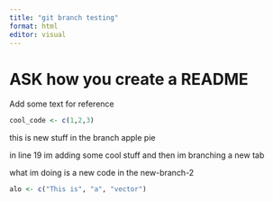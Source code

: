 ```yaml
---
title: "git branch testing"
format: html
editor: visual
---
```



# ASK how you create a README

Add some text for reference

```r
cool_code <- c(1,2,3)
```

this is new stuff in the branch apple pie


in line 19 im adding some cool stuff and then im branching a new tab


what im doing is a new code in the new-branch-2
```r
alo <- c("This is", "a", "vector")


```


